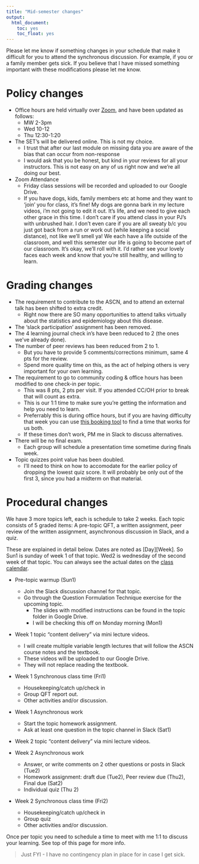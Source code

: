 ```yaml
---
title: "Mid-semester changes"
output: 
  html_document: 
    toc: yes
    toc_float: yes
---
```


Please let me know if something changes in your schedule that make it difficult for you to attend the synchronous discussion. For example, if you or a family member gets sick.  If you believe that I have missed something important with these modifications please let me know. 

# Policy changes
* Office hours are held virtually over [Zoom](https://csuchico.zoom.us/my/rdonatello), and have been updated as follows: 
    - MW 2-3pm
    - Wed 10-12
    - Thu 12:30-1:20
* The SET's will be delivered online. This is not my choice. 
    - I trust that after our last module on missing data you are aware of the bias that can occur from non-response
    - I would ask that you be honest, but kind in your reviews for all your instructors. This is not easy on any of us right now and we're all doing our best. 
* Zoom Attendance
  - Friday class sessions will be recorded and uploaded to our Google Drive. 
  - If you have dogs, kids, family members etc at home and they want to 'join' you for class, it's fine! My dogs are gonna bark in my lecture videos, i'm not going to edit it out. It's life, and we need to give each other grace in this time. I don't care if you attend class in your PJ's with unbrushed hair. I don't even care if you are all sweaty b/c you just got back from a run or work out (while keeping a social distance), not like we'll smell ya! We each have a life outside of the classroom, and well this semester our life is going to become part of our classroom. It's okay, we'll roll with it. I'd rather see your lovely faces each week and know that you're still healthy, and willing to learn. 


# Grading changes

* The requirement to contribute to the ASCN, and to attend an external talk has been shifted to extra credit. 
    - Right now there are SO many opportunities to attend talks virtually about the statistics and epidemiology about this disease. 
* The 'slack participation' assignment has been removed. 
* The 4 learning journal check in's have been reduced to 2 (the ones we've already done). 
* The number of peer reviews has been reduced from 2 to 1.
    - But you have to provide 5 comments/corrections minimum, same 4 pts for the review. 
    - Spend more quality time on this, as the act of helping others is very important for your own learning. 
* The requirement to go to community coding & office hours has been modified to one check-in per topic. 
    - This was 8 pts, 2 pts per visit. If you attended CC/OH prior to break that will count as extra. 
    - This is our 1:1 time to make sure you're getting the information and help you need to learn. 
    - Preferrably this is during office hours, but if you are having difficulty that week you can use [this booking tool](https://dr-donatello.youcanbook.me) to find a time that works for us both. 
    - If these times don't work, PM me in Slack to discuss alternatives. 
* There will be no final exam. 
    - Each group will schedule a presentation time sometime during finals week. 
* Topic quizzes point value has been doubled. 
    - I'll need to think on how to accomodate for the earlier policy of dropping the lowest quiz score. It will probably be only out of the first 3, since you had a midterm on that material. 

# Procedural changes

We have 3 more topics left, each is schedule to take 2 weeks. Each topic consists of 5 graded items: A pre-topic QFT, a written assignment, peer review of the written assignment, asynchronous discussion in Slack, and a quiz. 

These are explained in detail below. Dates are noted as [Day][Week]. So Sun1 is sunday of week 1 of that topic. Wed2 is wednesday of the second week of that topic. You can always see the actual dates on the [class calendar](https://norcalbiostat.github.io/MATH456/schedule.html). 

* Pre-topic warmup (Sun1)
  - Join the Slack discussion channel for that topic. 
  - Go through the Question Formulation Technique exercise for the upcoming topic. 
    - The slides with modified instructions can be found in the topic folder in Google Drive. 
    - I will be checking this off on Monday morning (Mon1)
    
* Week 1 topic "content delivery" via mini lecture videos. 
  - I will create multiple variable length lectures that will follow the ASCN course notes and the textbook. 
  - These videos will be uploaded to our Google Drive. 
  - They will not replace reading the textbook. 
      
* Week 1 Synchronous class time (Fri1)
  - Housekeeping/catch up/check in
  - Group QFT report out.  
  - Other activities and/or discussion. 
    
* Week 1 Asynchronous work
  - Start the topic homework assignment.
  - Ask at least one question in the topic channel in Slack (Sat1)
          
* Week 2 topic "content delivery" via mini lecture videos. 

* Week 2 Asynchronous work          
  - Answer, or write comments on 2 other questions or posts in Slack (Tue2)
  - Homework assignment: draft due (Tue2), Peer review due (Thu2), Final due (Sat2)
  - Individual quiz (Thu 2)

* Week 2 Synchronous class time (Fri2)
  - Housekeeping/catch up/check in
  - Group quiz
  - Other activities and/or discussion. 
    
Once per topic you need to schedule a time to meet with me 1:1 to discuss your learning. See top of this page for more info. 

> Just FYI - I have no contingency plan in place for in case I get sick. 

  
